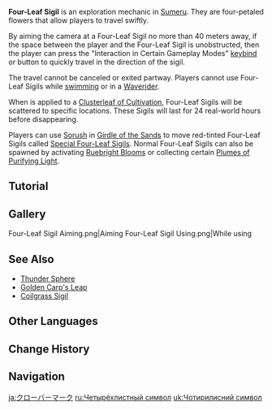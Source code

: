 {{Terminology Infobox
|image        = Four-Leaf Sigil.png
|type         = Exploration
|region       = Sumeru
}}
'''Four-Leaf Sigil''' is an exploration mechanic in [[Sumeru]]. They are four-petaled flowers that allow players to travel swiftly.

By aiming the camera at a Four-Leaf Sigil no more than 40 meters away, if the space between the player and the Four-Leaf Sigil is unobstructed, then the player can press the "Interaction in Certain Gameplay Modes" [[keybind]] or button to quickly travel in the direction of the sigil.

The travel cannot be canceled or exited partway. Players cannot use Four-Leaf Sigils while [[swimming]] or in a [[Waverider]].

When {{Dendro}} is applied to a [[Clusterleaf of Cultivation]], Four-Leaf Sigils will be scattered to specific locations. These Sigils will last for 24 real-world hours before disappearing.

Players can use [[Sorush (Gadget)|Sorush]] in [[Girdle of the Sands]] to move red-tinted Four-Leaf Sigils called [[Special Four-Leaf Sigil]]s. Normal Four-Leaf Sigils can also be spawned by activating [[Ruebright Bloom]]s or collecting certain [[Plume of Purifying Light|Plumes of Purifying Light]].

==Tutorial==
{{Tutorial|Four-Leaf Sigil}}

==Gallery==
<gallery>
Four-Leaf Sigil Aiming.png|Aiming
Four-Leaf Sigil Using.png|While using
</gallery>

==See Also==
* [[Thunder Sphere]]
* [[Golden Carp's Leap]]
* [[Coilgrass Sigil]]

==Other Languages==
{{Other Languages
|en      = Four-Leaf Sigil
|zhs     = 四叶印
|zhs_rm  = Sìyè-yìn
|zht     = 四葉印
|zht_rm  = Sìyè-yìn
|zh_tl   = Four-Leaf Mark
|ja      = クローバーマーク
|ja_rm   = Kuroobaa Maaku
|ja_tl   = Clover Mark
|ko      = 클로버 {{tt|인장|印章}}
|ko_tl   = Clover Sigil
|es      = Símbolo de cuatro pétalos
|es_tl   = Four-Petal Symbol
|fr      = Insigne de trèfle
|fr_tl   = Clover Badge
|ru      = Четырёхлистный символ
|ru_tl   = Four-Leaf Symbol
|th      = Four-Leaf Sigil
|vi      = Ấn Bốn Lá
|vi_tl   = 
|de      = Vierblatt-Symbol
|de_tl   = Four-Leaf Symbol
|id      = Four-Leaf Sigil
|pt      = Selo de Trevo
|pt_tl   = 
|tr      = Dört Yaprak Mührü
|tr_tl   = Four Leaf Sigil
|it      = Sigillo a quattro foglie
|it_tl   = 
}}

==Change History==
{{Change History|3.0}}
<!--
==References==
{{Reflist}}-->
==Navigation==
{{Exploration Navbox|Sumeru}}

[[ja:クローバーマーク]]
[[ru:Четырёхлистный символ]]
[[uk:Чотирилисний символ]]